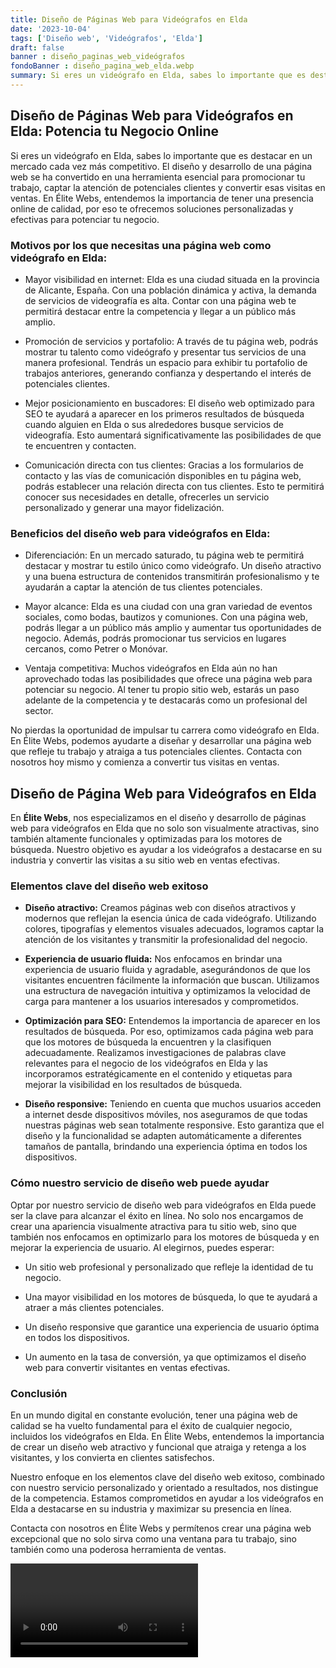 ```yaml
---
title: Diseño de Páginas Web para Videógrafos en Elda
date: '2023-10-04'
tags: ['Diseño web', 'Videógrafos', 'Elda']
draft: false
banner : diseño_paginas_web_videógrafos
fondoBanner : diseño_pagina_web_elda.webp
summary: Si eres un videógrafo en Elda, sabes lo importante que es destacar en un mercado cada vez más competitivo. El diseño y desarrollo de una página web se ha convertido en una herramienta esencial para promocionar tu trabajo, captar la atención de potenciales clientes y convertir esas visitas en ventas. En Élite Webs, entendemos la importancia de tener una presencia online de calidad, por eso te ofrecemos soluciones personalizadas y efectivas para potenciar tu negocio.
---
```


## **Diseño de Páginas Web para Videógrafos en Elda: Potencia tu Negocio Online**

Si eres un videógrafo en Elda, sabes lo importante que es destacar en un mercado cada vez más competitivo. El diseño y desarrollo de una página web se ha convertido en una herramienta esencial para promocionar tu trabajo, captar la atención de potenciales clientes y convertir esas visitas en ventas. En Élite Webs, entendemos la importancia de tener una presencia online de calidad, por eso te ofrecemos soluciones personalizadas y efectivas para potenciar tu negocio.

### **Motivos por los que necesitas una página web como videógrafo en Elda:**

- Mayor visibilidad en internet: Elda es una ciudad situada en la provincia de Alicante, España. Con una población dinámica y activa, la demanda de servicios de videografía es alta. Contar con una página web te permitirá destacar entre la competencia y llegar a un público más amplio.

- Promoción de servicios y portafolio: A través de tu página web, podrás mostrar tu talento como videógrafo y presentar tus servicios de una manera profesional. Tendrás un espacio para exhibir tu portafolio de trabajos anteriores, generando confianza y despertando el interés de potenciales clientes.

- Mejor posicionamiento en buscadores: El diseño web optimizado para SEO te ayudará a aparecer en los primeros resultados de búsqueda cuando alguien en Elda o sus alrededores busque servicios de videografía. Esto aumentará significativamente las posibilidades de que te encuentren y contacten.

- Comunicación directa con tus clientes: Gracias a los formularios de contacto y las vías de comunicación disponibles en tu página web, podrás establecer una relación directa con tus clientes. Esto te permitirá conocer sus necesidades en detalle, ofrecerles un servicio personalizado y generar una mayor fidelización.

### **Beneficios del diseño web para videógrafos en Elda:**

- Diferenciación: En un mercado saturado, tu página web te permitirá destacar y mostrar tu estilo único como videógrafo. Un diseño atractivo y una buena estructura de contenidos transmitirán profesionalismo y te ayudarán a captar la atención de tus clientes potenciales.

- Mayor alcance: Elda es una ciudad con una gran variedad de eventos sociales, como bodas, bautizos y comuniones. Con una página web, podrás llegar a un público más amplio y aumentar tus oportunidades de negocio. Además, podrás promocionar tus servicios en lugares cercanos, como Petrer o Monóvar.

- Ventaja competitiva: Muchos videógrafos en Elda aún no han aprovechado todas las posibilidades que ofrece una página web para potenciar su negocio. Al tener tu propio sitio web, estarás un paso adelante de la competencia y te destacarás como un profesional del sector.

No pierdas la oportunidad de impulsar tu carrera como videógrafo en Elda. En Élite Webs, podemos ayudarte a diseñar y desarrollar una página web que refleje tu trabajo y atraiga a tus potenciales clientes. Contacta con nosotros hoy mismo y comienza a convertir tus visitas en ventas.

<GifSeo />

<Cta />

## Diseño de Página Web para Videógrafos en Elda

En **Élite Webs**, nos especializamos en el diseño y desarrollo de páginas web para videógrafos en Elda que no solo son visualmente atractivas, sino también altamente funcionales y optimizadas para los motores de búsqueda. Nuestro objetivo es ayudar a los videógrafos a destacarse en su industria y convertir las visitas a su sitio web en ventas efectivas.

### Elementos clave del diseño web exitoso

- **Diseño atractivo:** Creamos páginas web con diseños atractivos y modernos que reflejan la esencia única de cada videógrafo. Utilizando colores, tipografías y elementos visuales adecuados, logramos captar la atención de los visitantes y transmitir la profesionalidad del negocio.

- **Experiencia de usuario fluida:** Nos enfocamos en brindar una experiencia de usuario fluida y agradable, asegurándonos de que los visitantes encuentren fácilmente la información que buscan. Utilizamos una estructura de navegación intuitiva y optimizamos la velocidad de carga para mantener a los usuarios interesados y comprometidos.

- **Optimización para SEO:** Entendemos la importancia de aparecer en los resultados de búsqueda. Por eso, optimizamos cada página web para que los motores de búsqueda la encuentren y la clasifiquen adecuadamente. Realizamos investigaciones de palabras clave relevantes para el negocio de los videógrafos en Elda y las incorporamos estratégicamente en el contenido y etiquetas para mejorar la visibilidad en los resultados de búsqueda.

- **Diseño responsive:** Teniendo en cuenta que muchos usuarios acceden a internet desde dispositivos móviles, nos aseguramos de que todas nuestras páginas web sean totalmente responsive. Esto garantiza que el diseño y la funcionalidad se adapten automáticamente a diferentes tamaños de pantalla, brindando una experiencia óptima en todos los dispositivos.

### Cómo nuestro servicio de diseño web puede ayudar

Optar por nuestro servicio de diseño web para videógrafos en Elda puede ser la clave para alcanzar el éxito en línea. No solo nos encargamos de crear una apariencia visualmente atractiva para tu sitio web, sino que también nos enfocamos en optimizarlo para los motores de búsqueda y en mejorar la experiencia de usuario. Al elegirnos, puedes esperar:

- Un sitio web profesional y personalizado que refleje la identidad de tu negocio.

- Una mayor visibilidad en los motores de búsqueda, lo que te ayudará a atraer a más clientes potenciales.

- Un diseño responsive que garantice una experiencia de usuario óptima en todos los dispositivos.

- Un aumento en la tasa de conversión, ya que optimizamos el diseño web para convertir visitantes en ventas efectivas.

### Conclusión

En un mundo digital en constante evolución, tener una página web de calidad se ha vuelto fundamental para el éxito de cualquier negocio, incluidos los videógrafos en Elda. En Élite Webs, entendemos la importancia de crear un diseño web atractivo y funcional que atraiga y retenga a los visitantes, y los convierta en clientes satisfechos.

Nuestro enfoque en los elementos clave del diseño web exitoso, combinado con nuestro servicio personalizado y orientado a resultados, nos distingue de la competencia. Estamos comprometidos en ayudar a los videógrafos en Elda a destacarse en su industria y maximizar su presencia en línea.

Contacta con nosotros en Élite Webs y permítenos crear una página web excepcional que no solo sirva como una ventana para tu trabajo, sino también como una poderosa herramienta de ventas.

<Video />

<CtaBot job='Videógrafos' city='Elda'/>

<Gmaps query='Elda+españa+maps' />